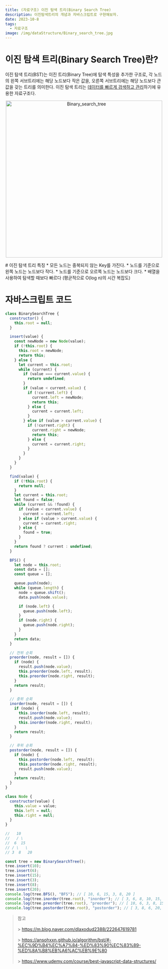 ```yaml
---
title: (자료구조) 이진 탐색 트리(Binary Search Tree)
description: 이진탐색트리의 개념과 자바스크립트로 구현해보자.
date: 2023-10-8
tags:
  - 자료구조
image: /img/dataStructure/Binary_search_tree.jpg
---
```


# 이진 탐색 트리(Binary Search Tree)란?

이진 탐색 트리(BST)는 이진 트리(Binary Tree)에 탐색 특성을 추가한 구조로, 각 노드의 왼쪽 서브트리에는 해당 노드보다 작은 값을, 오른쪽 서브트리에는 해당 노드보다 큰 값을 갖는 트리를 의미한다.
이진 탐색 트리는 <u>데이터를 빠르게 검색하고 관리</u>하기에 유용한 자료구조다.

<p align="center">
  <img
    src="/img/dataStructure/Binary_search_tree.png"
    alt="Binary_search_tree"
    width="500"
  />
</p>
# 이진 탐색 트리 특징 * 모든 노드는 중복되지 않는 Key를 가진다. * 노드를 기준으로
왼쪽 노드는 노드보다 작다. * 노드를 기준으로 오르쪽 노드는 노드보다 크다. * 배열을
사용하여 탐색할 때보다 빠르다 (평균적으로 O(log n)의 시간 복잡도)

# 자바스크립트 코드

```js
class BinarySearchTree {
  constructor() {
    this.root = null;
  }

  insert(value) {
    const newNode = new Node(value);
    if (!this.root) {
      this.root = newNode;
      return this;
    } else {
      let current = this.root;
      while (current) {
        if (value === current.value) {
          return undefined;
        }
        if (value < current.value) {
          if (!current.left) {
            current.left = newNode;
            return this;
          } else {
            current = current.left;
          }
        } else if (value > current.value) {
          if (!current.right) {
            current.right = newNode;
            return this;
          } else {
            current = current.right;
          }
        }
      }
    }
  }

  find(value) {
    if (!this.root) {
      return null;
    }
    let current = this.root;
    let found = false;
    while (current && !found) {
      if (value < current.value) {
        current = current.left;
      } else if (value > current.value) {
        current = current.right;
      } else {
        found = true;
      }
    }
    return found ? current : undefined;
  }

  BFS() {
    let node = this.root;
    const data = [];
    const queue = [];

    queue.push(node);
    while (queue.length) {
      node = queue.shift();
      data.push(node.value);

      if (node.left) {
        queue.push(node.left);
      }
      if (node.right) {
        queue.push(node.right);
      }
    }
    return data;
  }

  // 전위 순회
  preorder(node, result = []) {
    if (node) {
      result.push(node.value);
      this.preorder(node.left, result);
      this.preorder(node.right, result);
    }
    return result;
  }

  // 중위 순회
  inorder(node, result = []) {
    if (node) {
      this.inorder(node.left, result);
      result.push(node.value);
      this.inorder(node.right, result);
    }
    return result;
  }

  // 후위 순회
  postorder(node, result = []) {
    if (node) {
      this.postorder(node.left, result);
      this.postorder(node.right, result);
      result.push(node.value);
    }
    return result;
  }
}

class Node {
  constructor(value) {
    this.value = value;
    this.left = null;
    this.right = null;
  }
}

//   10
//   / \
//  6  15
// / \   \
// 3  8   20

const tree = new BinarySearchTree();
tree.insert(10);
tree.insert(6);
tree.insert(15);
tree.insert(3);
tree.insert(8);
tree.insert(20);
console.log(tree.BFS(), "BFS"); // [ 10, 6, 15, 3, 8, 20 ]
console.log(tree.inorder(tree.root), "inorder"); // [ 3, 6, 8, 10, 15, 20 ]
console.log(tree.preorder(tree.root), "preorder"); // [ 10, 6, 3, 8, 15, 20 ]
console.log(tree.postorder(tree.root), "postorder"); // [ 3, 8, 6, 20, 15, 10 ]
```

> 참고<br></br> > https://m.blog.naver.com/dlaxodud2388/222647619781 <br></br> > https://ansohxxn.github.io/algorithm/bst/#-%EC%9D%B4%EC%A7%84-%ED%83%90%EC%83%89-%ED%8A%B8%EB%A6%AC%EB%9E%80 <br></br> > https://www.udemy.com/course/best-javascript-data-structures/
